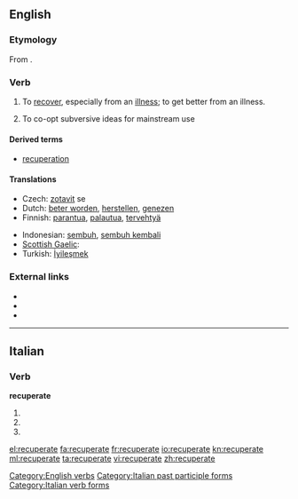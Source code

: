 ==English==

===Etymology===
From {{etyl|la}} {{term|lang=la|recuperare||to get again, regain, recover, revive, restore, ML. also intr. revive, convalesce, recover}}.

===Verb===
{{en-verb|recuperat|es}}

# To [[recover]], especially from an [[illness]]; to get better from an illness.
# {{sociology}} To co-opt subversive ideas for mainstream use

====Derived terms====
* [[recuperation]]

====Translations====
{{trans-top|to recover, especially from an illness}}
* Czech: [[zotavit]] se
* Dutch: [[beter worden]], [[herstellen]], [[genezen]]
* Finnish: [[parantua]], [[palautua]], [[tervehtyä]]
{{trans-mid}}
* Indonesian: [[sembuh]], [[sembuh kembali]]
* [[Scottish Gaelic]]: {{t-|gd|slànaich|xs=Scottish Gaelic}}
* Turkish: [[İyileşmek]]
{{trans-bottom}}

===External links===
* {{R:Webster 1913}}
* {{R:Century 1911}}
* {{R:OneLook}}

[[Category:English verbs]]

----

==Italian==

===Verb===
'''recuperate'''

# {{form of|[[second-person|Second-person]] [[plural]] [[present tense]]|[[recuperare#Italian|recuperare]]|lang=Italian}}
# {{form of|Second-person plural [[imperative]]|recuperare#Italian|recuperare|lang=Italian}}
# {{form of|[[feminine|Feminine]] plural|[[recuperato]]}}

[[Category:Italian past participle forms]]
[[Category:Italian verb forms]]

[[el:recuperate]]
[[fa:recuperate]]
[[fr:recuperate]]
[[io:recuperate]]
[[kn:recuperate]]
[[ml:recuperate]]
[[ta:recuperate]]
[[vi:recuperate]]
[[zh:recuperate]]
